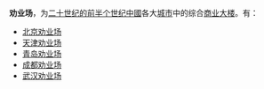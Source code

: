 '''劝业场'''，为[[中华民国_(大陆时期)|二十世纪的前半个世纪]][[中國|中國]]各大[[城市|城市]]中的综合[[商业|商业]][[大廈|大楼]]。有：

*[[北京劝业场|北京劝业场]]
*[[天津劝业场|天津劝业场]]
*[[青岛市场|青岛劝业场]]
*[[成都劝业场|成都劝业场]]
*[[武汉劝业场|武汉劝业场]]
{{disambig|Cat=三字建築物消歧義}}